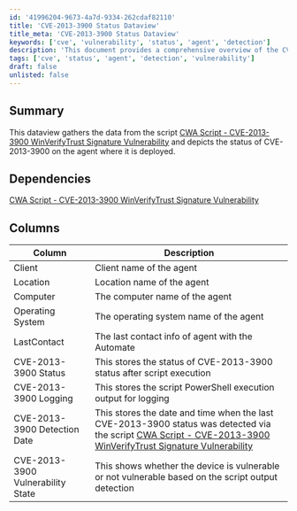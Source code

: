 ```yaml
---
id: '41996204-9673-4a7d-9334-262cdaf82110'
title: 'CVE-2013-3900 Status Dataview'
title_meta: 'CVE-2013-3900 Status Dataview'
keywords: ['cve', 'vulnerability', 'status', 'agent', 'detection']
description: 'This document provides a comprehensive overview of the CVE-2013-3900 status on agents where the associated script is deployed. It details the data gathered, dependencies, and the specific columns that represent various attributes of the agents, including their vulnerability status and detection dates.'
tags: ['cve', 'status', 'agent', 'detection', 'vulnerability']
draft: false
unlisted: false
---
```

## Summary

This dataview gathers the data from the script [CWA Script - CVE-2013-3900 WinVerifyTrust Signature Vulnerability](https://proval.itglue.com/DOC-5078775-15762068) and depicts the status of CVE-2013-3900 on the agent where it is deployed.

## Dependencies

[CWA Script - CVE-2013-3900 WinVerifyTrust Signature Vulnerability](https://proval.itglue.com/DOC-5078775-15762068)

## Columns

| Column                        | Description                                                                                   |
|-------------------------------|-----------------------------------------------------------------------------------------------|
| Client                        | Client name of the agent                                                                      |
| Location                      | Location name of the agent                                                                    |
| Computer                      | The computer name of the agent                                                                |
| Operating System              | The operating system name of the agent                                                        |
| LastContact                   | The last contact info of agent with the Automate                                              |
| CVE-2013-3900 Status          | This stores the status of CVE-2013-3900 status after script execution                        |
| CVE-2013-3900 Logging         | This stores the script PowerShell execution output for logging                                 |
| CVE-2013-3900 Detection Date  | This stores the date and time when the last CVE-2013-3900 status was detected via the script [CWA Script - CVE-2013-3900 WinVerifyTrust Signature Vulnerability](https://proval.itglue.com/DOC-5078775-15762068) |
| CVE-2013-3900 Vulnerability State | This shows whether the device is vulnerable or not vulnerable based on the script output detection |












